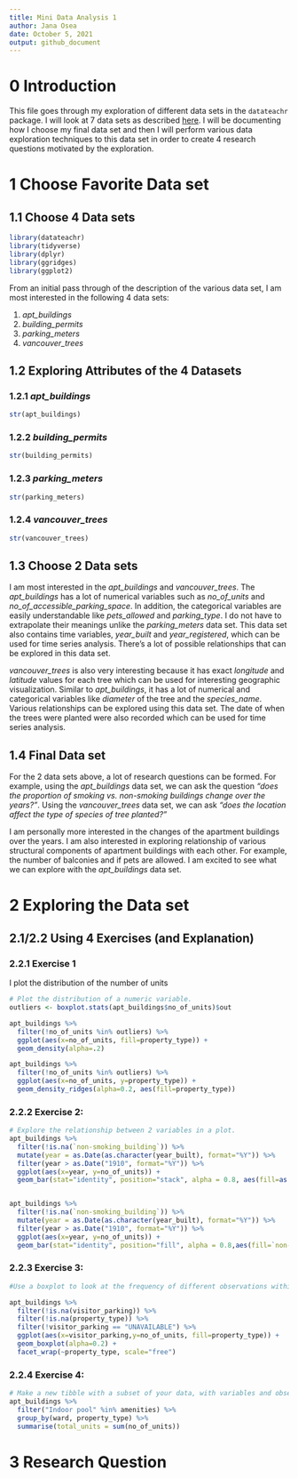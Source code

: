 ```yaml
---
title: Mini Data Analysis 1
author: Jana Osea
date: October 5, 2021
output: github_document
---
```


# 0 Introduction

This file goes through my exploration of different data sets in the `datateachr` package. I will look at 7 data sets as described [here](https://stat545.stat.ubc.ca/mini-project/mini-project-1/). I will be documenting how I choose my final data set and then I will perform various data exploration techniques to this data set in order to create 4 research questions motivated by the exploration.

# 1 Choose Favorite Data set

## 1.1 Choose 4 Data sets

```r
library(datateachr)
library(tidyverse)
library(dplyr)
library(ggridges)
library(ggplot2)
```

From an initial pass through of the description of the various data set, I am most interested in the following 4 data sets:

1. *apt_buildings*
2. *building_permits*
3. *parking_meters*
4. *vancouver_trees*

## 1.2 Exploring Attributes of the 4 Datasets

### 1.2.1 *apt_buildings*
```r
str(apt_buildings)
```

### 1.2.2 *building_permits*
```r
str(building_permits)
```
  
### 1.2.3 *parking_meters*
```r
str(parking_meters)
```

### 1.2.4 *vancouver_trees*

```r
str(vancouver_trees)
```

## 1.3 Choose 2 Data sets

I am most interested in the *apt_buildings* and *vancouver_trees*. The *apt_buildings* has a lot of numerical variables such as *no_of_units* and *no_of_accessible_parking_space*. In addition, the categorical variables are easily understandable like *pets_allowed* and *parking_type*. I do not have to extrapolate their meanings unlike the *parking_meters* data set. This data set also contains time variables, *year_built* and *year_registered*, which can be used for time series analysis. There's a lot of possible relationships that can be explored in this data set.

*vancouver_trees* is also very interesting because it has exact *longitude* and *latitude* values for each tree which can be used for interesting geographic visualization. Similar to *apt_buildings*, it has a lot of numerical and categorical variables like *diameter* of the tree and the *species_name*. Various relationships can be explored using this data set. The date of when the trees were planted were also recorded which can be used for time series analysis.


## 1.4 Final Data set

For the 2 data sets above, a lot of research questions can be formed. For example, using the *apt_buildings* data set, we can ask the question *"does the proportion of smoking vs. non-smoking buildings change over the years?"*. Using the *vancouver_trees* data set, we can ask *"does the location affect the type of species of tree planted?"*

I am personally more interested in the changes of the apartment buildings over the years. I am also interested in exploring  relationship of various structural components of apartment buildings with each other. For example, the number of balconies and if pets are allowed. I am excited to see what we can explore with the *apt_buildings* data set.


# 2 Exploring the Data set

## 2.1/2.2 Using 4 Exercises (and Explanation)

### 2.2.1 Exercise 1

I plot the distribution of the number of units 


```r
# Plot the distribution of a numeric variable.
outliers <- boxplot.stats(apt_buildings$no_of_units)$out

apt_buildings %>%
  filter(!no_of_units %in% outliers) %>%
  ggplot(aes(x=no_of_units, fill=property_type)) +  
  geom_density(alpha=.2)

apt_buildings %>%
  filter(!no_of_units %in% outliers) %>%
  ggplot(aes(x=no_of_units, y=property_type)) +  
  geom_density_ridges(alpha=0.2, aes(fill=property_type)) 
```

### 2.2.2 Exercise 2:
```r
# Explore the relationship between 2 variables in a plot.
apt_buildings %>%
  filter(!is.na(`non-smoking_building`)) %>%
  mutate(year = as.Date(as.character(year_built), format="%Y")) %>%
  filter(year > as.Date("1910", format="%Y")) %>%
  ggplot(aes(x=year, y=no_of_units)) + 
  geom_bar(stat="identity", position="stack", alpha = 0.8, aes(fill=as.factor(`non-smoking_building`)))


apt_buildings %>%
  filter(!is.na(`non-smoking_building`)) %>%
  mutate(year = as.Date(as.character(year_built), format="%Y")) %>%
  filter(year > as.Date("1910", format="%Y")) %>%
  ggplot(aes(x=year, y=no_of_units)) + 
  geom_bar(stat="identity", position="fill", alpha = 0.8,aes(fill=`non-smoking_building`))
```

### 2.2.3 Exercise 3:
```r
#Use a boxplot to look at the frequency of different observations within a single variable. You can do this for more than one variable if you wish!

apt_buildings %>%
  filter(!is.na(visitor_parking)) %>%
  filter(!is.na(property_type)) %>%
  filter(!visitor_parking == "UNAVAILABLE") %>%
  ggplot(aes(x=visitor_parking,y=no_of_units, fill=property_type)) +
  geom_boxplot(alpha=0.2) + 
  facet_wrap(~property_type, scale="free")
```

### 2.2.4 Exercise 4:
```r
# Make a new tibble with a subset of your data, with variables and observations that you are interested in exploring.
apt_buildings %>%
  filter("Indoor pool" %in% amenities) %>%
  group_by(ward, property_type) %>%
  summarise(total_units = sum(no_of_units))

```

# 3 Research Question

